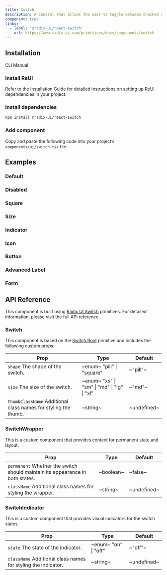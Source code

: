 ```yaml
---
title: Switch
description: A control that allows the user to toggle between checked and unchecked states.
component: true
links:
  - label: '@radix-ui/react-switch'
    url: https://www.radix-ui.com/primitives/docs/components/switch
---
```


## Installation

<Tabs defaultValue="cli">

<TabsList>
  <TabsTrigger value="cli">CLI</TabsTrigger>
  <TabsTrigger value="manual">Manual</TabsTrigger>
</TabsList>

<TabsContent value="cli">
  <CliCommands name="switch" />
</TabsContent>

<TabsContent value="manual">    
<Steps>

### Install ReUI

Refer to the [Installation Guide](/docs/installation) for detailed instructions on setting up ReUI dependencies in your project.

### Install dependencies

```bash
npm install @radix-ui/react-switch
```

### Add component

Copy and paste the following code into your project’s `components/ui/switch.tsx` file.

<ComponentPreview name="switch" />

</Steps>

</TabsContent>

</Tabs>

## Examples

### Default

<ExamplePreview path="switch/default" />

### Disabled

<ExamplePreview path="switch/disabled" />

### Square

<ExamplePreview path="switch/square" />

### Size

<ExamplePreview path="switch/size" />

### Indicator

<ExamplePreview path="switch/indicator" />

### Icon

<ExamplePreview path="switch/icon" />

### Button

<ExamplePreview path="switch/button" />

### Advanced Label

<ExamplePreview path="switch/advanced-label" />

### Form

<ExamplePreview path="switch/form" />

## API Reference

This component is built using [Radix UI Switch](https://www.radix-ui.com/primitives/docs/components/switch) primitives. For detailed information, please visit the full API reference.

### Switch

This component is based on the [Switch.Root](https://www.radix-ui.com/primitives/docs/components/switch#root) primitive and includes the following custom props:

| **Prop**                                                                                  | **Type**                                                                 | **Default** |
| ----------------------------------------------------------------------------------------- | ------------------------------------------------------------------------ | ----------- |
| `shape` <PopoverInfo>The shape of the switch.</PopoverInfo>                               | ~enum~ <PopoverInfo> "pill" \| "square" </PopoverInfo>                   | ~"pill"~    |
| `size` <PopoverInfo>The size of the switch.</PopoverInfo>                                 | ~enum~ <PopoverInfo> "xs" \| "sm" \| "md" \| "lg" \| "xl" </PopoverInfo> | ~"md"~      |
| `thumbClassName` <PopoverInfo>Additional class names for styling the thumb.</PopoverInfo> | ~string~                                                                 | ~undefined~ |

### SwitchWrapper

This is a custom component that provides context for permanent state and layout.

| **Prop**                                                                                                 | **Type**  | **Default** |
| -------------------------------------------------------------------------------------------------------- | --------- | ----------- |
| `permanent` <PopoverInfo>Whether the switch should maintain its appearance in both states.</PopoverInfo> | ~boolean~ | ~false~     |
| `className` <PopoverInfo>Additional class names for styling the wrapper.</PopoverInfo>                   | ~string~  | ~undefined~ |

### SwitchIndicator

This is a custom component that provides visual indicators for the switch states.

| **Prop**                                                                                 | **Type**                                          | **Default** |
| ---------------------------------------------------------------------------------------- | ------------------------------------------------- | ----------- |
| `state` <PopoverInfo>The state of the indicator.</PopoverInfo>                           | ~enum~ <PopoverInfo> "on" \| "off" </PopoverInfo> | ~"off"~     |
| `className` <PopoverInfo>Additional class names for styling the indicator.</PopoverInfo> | ~string~                                          | ~undefined~ |
